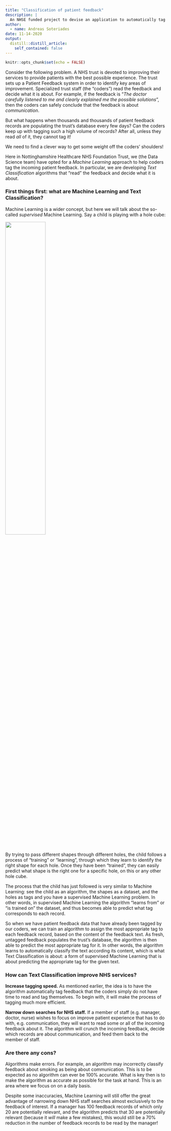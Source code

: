 ```yaml
---
title: "Classification of patient feedback"
description: |
  An NHSE funded project to devise an application to automatically tag the content of patient feedback
author:
  - name: Andreas Soteriades
date: 11-14-2020
output:
  distill::distill_article:
    self_contained: false
---
```


```r
knitr::opts_chunk$set(echo = FALSE)
```

Consider the following problem. A NHS trust is devoted to improving their services to provide patients with the best possible experience. The trust sets up a Patient Feedback system in order to identify key areas of improvement. Specialized trust staff (the "coders") read the feedback and decide what it is about. For example, if the feedback is "_The doctor carefully listened to me and clearly explained me the possible solutions_", then the coders can safely conclude that the feedback is about _communication_.

But what happens when thousands and thousands of patient feedback records are populating the trust's database every few days? Can the coders keep up with tagging such a high volume of records? After all, unless they read _all_ of it, they cannot tag it!

We need to find a clever way to get some weight off the coders' shoulders!

Here in Nottinghamshire Healthcare NHS Foundation Trust, we (the Data Science team) have opted for a _Machine Learning_ approach to help coders tag the incoming patient feedback. In particular, we are developing _Text Classification_ algorithms that "read" the feedback and decide what it is about.

### First things first: what are Machine Learning and Text Classification?

Machine Learning is a wider concept, but here we will talk about the so-called _supervised_ Machine Learning. Say a child is playing with a hole cube:

![](hole_cube.png){ width=50% }

By trying to pass different shapes through different holes, the child follows a process of "training" or "learning", through which they learn to identify the right shape for each hole. Once they have been "trained", they can easily predict what shape is the right one for a specific hole, on this or any other hole cube.

The process that the child has just followed is very similar to Machine Learning: see the child as an algorithm, the shapes as a dataset, and the holes as tags and you have a supervised Machine Learning problem. In other words, in supervised Machine Learning the algorithm "learns from" or "is trained on" the dataset, and thus becomes able to predict what tag corresponds to each record.

So when we have patient feedback data that have already been tagged by our coders, we can train an algorithm to assign the most appropriate tag to each feedback record, based on the content of the feedback text. As fresh, untagged feedback populates the trust's database, the algorithm is then able to predict the most appropriate tag for it. In other words, the algorithm learns to automatically classify the text according its content, which is what Text Classification is about: a form of supervised Machine Learning that is about predicting the appropriate tag for the given text.

### How can Text Classification improve NHS services?

**Increase tagging speed.** As mentioned earlier, the idea is to have the algorithm automatically tag feedback that the coders simply do not have time to read and tag themselves. To begin with, it will make the process of tagging much more efficient.

**Narrow down searches for NHS staff.** If a member of staff (e.g. manager, doctor, nurse) wishes to focus on improve patient experience that has to do with, e.g. communication, they will want to read some or all of the incoming feedback about it. The algorithm will crunch the incoming feedback, decide which records are about communication, and feed them back to the member of staff.

### Are there any cons?
Algorithms make errors. For example, an algorithm may incorrectly classify feedback about smoking as being about communication. This is to be expected as no algorithm can ever be 100% accurate. What is key then is to make the algorithm as accurate as possible for the task at hand. This is an area where we focus on on a daily basis.

Despite some inaccuracies, Machine Learning will still offer the great advantage of narrowing down NHS staff searches almost exclusively to the feedback of interest. If a manager has 100 feedback records of which only 20 are potentially relevant, and the algorithm predicts that 30 are potentially relevant (because it _will_ make a few mistakes), this  would still be a 70% reduction in the number of feedback records to be read by the manager!
